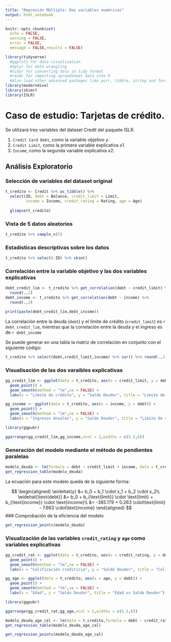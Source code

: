 ```yaml
---
title: "Regresión Múltiple: Dos variables numéricas"
output: html_notebook
---
```


```r
knitr::opts_chunk$set(
  echo = FALSE,
  warning = FALSE,
  error = FALSE,
  message = FALSE,results = FALSE)

library(tidyverse)
  #ggplot2 for data visualization
  #dplyr for data wrangling
  #tidyr for converting data in tidy format
  #readr for importing spreadsheet data into R
  #Also load other advanced packages like purr, tibble, string and forcats
library(moderndive)
library(skimr)
library(ISLR)
```

# Caso de estudio: Tarjetas de crédito.

Se utilizará tres variables del dataset Credit del paquete ISLR.

1. `Credit Card Debt`, como la variable objetivo $y$.
2. `Credit Limit`, como la primera variable explicativa $x1$.
2. `Income`, como la segunda variable explicativa $x2$.

## Análisis Exploratorio

### Selección de variables del dataset original
```r
t_credito <- Credit %>% as_tibble() %>%
  select(ID, debt = Balance, credit_limit = Limit,
         income = Income, credit_rating = Rating, age = Age)
  
  glimpse(t_credito)
```

### Vista de 5 datos aleatorios

```r
t_credito %>% sample_n(5)
```

### Estadísticas descriptivas sobre los datos

```r
t_credito %>% select(-ID) %>% skim()
```

### Correlación entre la variable objetivo y las dos variables explicativas

```r
debt_credit_lim <- t_credito %>% get_correlation(debt ~ credit_limit) %>%
  round(.,2)
debt_income <- t_credito %>% get_correlation(debt ~ income) %>%
  round(.,2)

print(paste(debt_credit_lim,debt_income))

```

La correlación entre la deuda (`debt`) y el límite de crédito (`credit_limit`) es `r debt_credit_lim`, mientras que la correlación entre la deuda y el ingreso es de `r debt_income`

Se puede generar en una tabla la matriz de correlación en conjunto con el siguiente código:

```r

t_credito %>% select(debt,credit_limit,income) %>% cor() %>% round(.,3)

```

### Visualisación de las dos varaibles explicativas

```r
gg_credit_lim <- ggplot(data = t_credito, aes(x = credit_limit, y = debt)) +
  geom_point() +
  geom_smooth(method = "lm",se = FALSE) +
  labs(x = "Límite de crédito", y = "Saldo Deudor", title = "Límite de crédito vs Deuda")

gg_income <- ggplot(data = t_credito, aes(x = income, y = debt)) +
  geom_point() +
  geom_smooth(method = "lm",se = FALSE) +
  labs(x = "Ingresos Anuales", y = "Saldo Deudor", title = "Límite de crédito vs Deuda")

library(ggpubr)

ggarrange(gg_credit_lim,gg_income,ncol = 2,widths = c(5.5,6))
```

### Generación del modelo mediante el método de pendientes paralelas

```r
modelo_deuda <- lm(formula = debt ~ credit_limit + income, data = t_credito)
get_regression_table(modelo_deuda)
```

La ecuación para este modelo queda de la siguiente forma:

$$
\begin{aligned}
\widehat{y} &= b_0 + b_1 \cdot x_1 +  b_2 \cdot x_2\\
\widehat{\text{debt}} &= b_0 + b_{\text{limit}} \cdot \text{limit} + b_{\text{income}} \cdot \text{income}\\
&= -385.179 + 0.263 \cdot\text{limit} - 7.663 \cdot\text{income}
\end{aligned}
$$
### Comprobación de la eficiencia del modelo
```r
get_regression_points(modelo_deuda)
```


### Visualización de las variables `credit_rating` y `age` como variables explicativas

```r
gg_credit_rat <- ggplot(data = t_credito, aes(x = credit_rating, y = debt)) +
  geom_point() +
  geom_smooth(method = "lm",se = FALSE) +
  labs(x = "Calificación crediticia", y = "Saldo Deudor", title = "Calificación crediticia vs Saldo Deudor")

gg_age <- ggplot(data = t_credito, aes(x = age, y = debt)) +
  geom_point() +
  geom_smooth(method = "lm",se = FALSE) +
  labs(x = "Edad", y = "Saldo Deudor", title = "Edad vs Saldo Deudor")

library(ggpubr)

ggarrange(gg_credit_rat,gg_age,ncol = 2,widths = c(5.5,6))
```


```r
modelo_deuda_age_cal <- lm(data = t_credito,formula = debt ~ credit_rating + age)
get_regression_table(modelo_deuda_age_cal)
```
```r
get_regression_points(modelo_deuda_age_cal)
```

